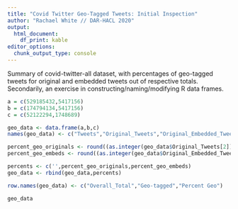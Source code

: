 ---
title: "Covid Twitter Geo-Tagged Tweets: Initial Inspection"
author: "Rachael White // DAR-HACL 2020"
output: 
  html_document: 
    df_print: kable
editor_options: 
  chunk_output_type: console
---

Summary of covid-twitter-all dataset, 
with percentages of geo-tagged tweets for original and embedded tweets out of respective totals. Secondarily, an exercise in constructing/naming/modifying R data frames.


```{r echo=TRUE}

a = c(529185432,5417156)
b = c(174794134,5417156)
c = c(52122294,1748689)

geo_data <- data.frame(a,b,c)
names(geo_data) <- c("Tweets","Original_Tweets","Original_Embedded_Tweets")

```

```{r include=FALSE}

percent_geo_originals <- round((as.integer(geo_data$Original_Tweets[2])/as.integer(geo_data$Original_Tweets[1]))*100,2)
percent_geo_embeds <- round((as.integer(geo_data$Original_Embedded_Tweets[2])/as.integer(geo_data$Original_Embedded_Tweets[1]))*100,2)
```

```{r echo=TRUE}
percents <- c('',percent_geo_originals,percent_geo_embeds)
geo_data <- rbind(geo_data,percents)

row.names(geo_data) <- c("Overall_Total","Geo-tagged","Percent Geo")

geo_data

```